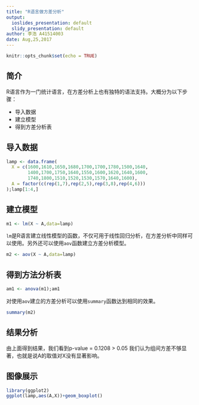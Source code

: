 ```yaml
---
title: "R语言做方差分析"
output:
  ioslides_presentation: default
  slidy_presentation: default
author: 李浩 A41514003
date: Aug,25,2017
---
```


```r
knitr::opts_chunk$set(echo = TRUE)
```

## 简介 
R语言作为一门统计语言，在方差分析上也有独特的语法支持。大概分为以下步骤：

- 导入数据
- 建立模型
- 得到方差分析表


## 导入数据
```r
lamp <- data.frame(
  X = c(1600,1610,1650,1680,1700,1700,1780,1500,1640,
        1400,1700,1750,1640,1550,1600,1620,1640,1600,
        1740,1800,1510,1520,1530,1570,1640,1600),
  A = factor(c(rep(1,7),rep(2,5),rep(3,8),rep(4,6)))
);lamp[1:4,]
```

## 建立模型
```r
m1 <- lm(X ~ A,data=lamp)
```
`lm`是R语言建立线性模型的函数，不仅可用于线性回归分析，在方差分析中同样可以使用。另外还可以使用`aov`函数建立方差分析模型。
```r
m2 <- aov(X ~ A,data=lamp)
```

## 得到方法分析表
```r
am1 <- anova(m1);am1
```
对使用`aov`建立的方差分析可以使用`summary`函数达到相同的效果。
```r
summary(m2)
```

## 结果分析
由上面得到结果，我们看到p-value = 0.1208 > 0.05
我们认为组间方差不够显著，也就是说A的取值对X没有显著影响。

## 图像展示

```r
library(ggplot2)
ggplot(lamp,aes(A,X))+geom_boxplot()
```

